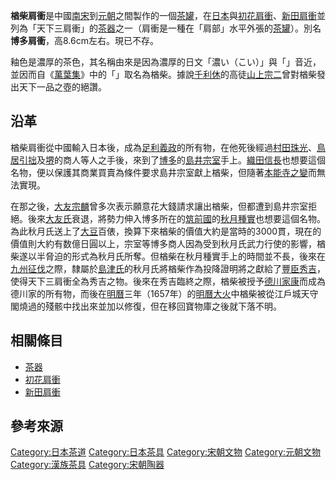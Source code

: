 {{japanese|楢柴肩衝|ならしばかたつき|Narashiba-katatsuki}}
'''楢柴肩衝'''是中國[[南宋|南宋]]到[[元朝|元朝]]之間製作的一個[[茶罐|茶罐]]，在[[日本|日本]]與[[初花肩衝|初花肩衝]]、[[新田肩衝|新田肩衝]]並列為「天下三肩衝」的[[茶器|茶器]]之一（肩衝是一種在「肩部」水平外張的[[茶罐|茶罐]]）。別名'''博多肩衝'''，高8.6cm左右{{r|九}}。現已不存。

釉色是濃厚的茶色，其名稱由來是因為濃厚的日文「濃い（こい）」與「{{lang|ja|恋（こい）}}」音近，並因而自《[[萬葉集|萬葉集]]》中的「{{lang|ja|御狩する狩場の小野の楢柴の汝はまさで恋ぞまされる}}」取名為楢柴。據說[[千利休|千利休]]的高徒[[山上宗二|山上宗二]]曾對楢柴發出天下一品之壺的絕讚。

== 沿革 ==
楢柴肩衝從中國輸入日本後，成為[[足利義政|足利義政]]的所有物，在他死後經過[[村田珠光|村田珠光]]、[[鳥居引拙|鳥居引拙]]及[[堺|堺]]的商人等人之手後，來到了[[博多|博多]]的[[島井宗室|島井宗室]]手上{{r|九}}。[[織田信長|織田信長]]也想要這個名物，便以保護其商業買賣為條件要求島井宗室獻上楢柴，但隨著[[本能寺之變|本能寺之變]]而無法實現。

在那之後，[[大友義鎮|大友宗麟]]曾多次表示願意花大錢請求讓出楢柴，但都遭到島井宗室拒絕。後來[[大友氏|大友氏]]衰退，將勢力伸入博多所在的[[筑前國|筑前國]]的[[秋月種實|秋月種實]]也想要這個名物。為此秋月氏送上了[[大豆|大豆]]百俵，換算下來楢柴的價值大約是當時的3000貫，現在的價值則大約有数億日圓以上，宗室等博多商人因為受到秋月氏武力行使的影響，楢柴遂以半脅迫的形式為秋月氏所奪。但楢柴在秋月種實手上的時間並不長，後來在[[九州征伐|九州征伐]]之際，隸屬於[[島津氏|島津氏]]的秋月氏將楢柴作為投降證明將之獻給了[[豐臣秀吉|豐臣秀吉]]，使得天下三肩衝全為秀吉之物。後來在秀吉臨終之際，楢柴被授予[[德川家康|德川家康]]而成為德川家的所有物，而後在[[明曆|明曆]]三年（1657年）的[[明曆大火|明曆大火]]中楢柴被從江戶城天守閣燒過的殘骸中找出來並加以修復，但在移回寶物庫之後就下落不明{{r|九}}。

== 相關條目==
*[[茶器|茶器]]
*[[初花肩衝|初花肩衝]]
*[[新田肩衝|新田肩衝]]

== 參考來源 ==
{{reflist|refs=
<ref name="九">{{cite web |url=http://www.kyushu-sanpo.jp/rekishi/episode/katatsuki/r-katatsuki-3.html |title=天下三肩衝の流転(3) ｢楢柴肩衝」と本能寺の変　 |work=九州あちこち歴史散歩 |language=ja |date= |accessdate=2013-03-02 |archive-date=2020-02-11 |archive-url=https://web.archive.org/web/20200211140947/http://www.kyushu-sanpo.jp/rekishi/episode/katatsuki/r-katatsuki-3.html |dead-url=no }}</ref>}}

[[Category:日本茶道|Category:日本茶道]]
[[Category:日本茶具|Category:日本茶具]]
[[Category:宋朝文物|Category:宋朝文物]]
[[Category:元朝文物|Category:元朝文物]]
[[Category:漢族茶具|Category:漢族茶具]]
[[Category:宋朝陶器|Category:宋朝陶器]]